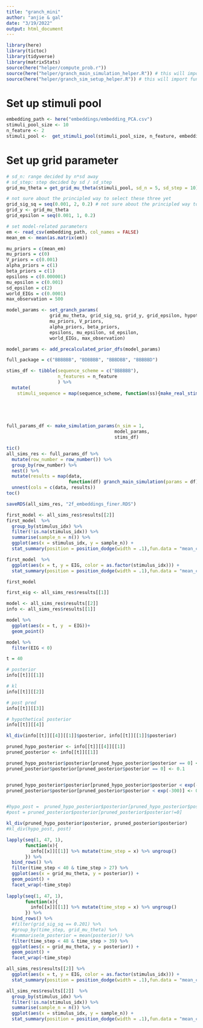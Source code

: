 ```yaml
---
title: "granch_mini"
author: "anjie & gal"
date: "3/19/2022"
output: html_document
---
```

```r
library(here)
library(tictoc)
library(tidyverse)
library(matrixStats)
source(here("helper/compute_prob.r"))
source(here("helper/granch_main_simulation_helper.R")) # this will import other helper functions 
source(here("helper/granch_sim_setup_helper.R")) # this will import functions that help with setting parameters 
```

# Set up stimuli pool 

```r
embedding_path <- here("embeddings/embedding_PCA.csv")
stimuli_pool_size <- 10
n_feature <- 2
stimuli_pool <-  get_stimuli_pool(stimuli_pool_size, n_feature, embedding_path)

```

# Set up grid parameter 

```r

# sd_n: range decided by n*sd away 
# sd_step: step decided by sd / sd_step 
grid_mu_theta = get_grid_mu_theta(stimuli_pool, sd_n = 5, sd_step = 10)

# not sure about the principled way to select these three yet
grid_sig_sq = seq(0.001, 2, 0.2) # not sure about the principled way to select this yet
grid_y <- grid_mu_theta 
grid_epsilon = seq(0.001, 1, 0.2)

# set model-related parameters 
em <- read_csv(embedding_path, col_names = FALSE)
mean_em <- mean(as.matrix(em))

mu_priors = c(mean_em)
mu_priors = c(0)
V_priors = c(0.001)
alpha_priors = c(1) 
beta_priors = c(1) 
epsilons = c(0.000001) 
mu_epsilon = c(0.001)
sd_epsilon = c(2)
world_EIGs = c(0.0001) 
max_observation = 500

model_params <- set_granch_params(
                grid_mu_theta, grid_sig_sq, grid_y, grid_epsilon, hypothetical_obs_grid_n,
                mu_priors, V_priors, 
                alpha_priors, beta_priors, 
                epsilons, mu_epsilon, sd_epsilon,
                world_EIGs, max_observation)

model_params <- add_precalculated_prior_dfs(model_params)


```

```r
full_package = c("BBBBBB", "BDBBBB", "BBBDBB", "BBBBBD")

stims_df <- tibble(sequence_scheme = c("BBBBBB"),
                   n_features = n_feature
                   ) %>% 
  mutate(
    stimuli_sequence = map(sequence_scheme, function(ss){make_real_stimuli_df(ss, 
                                                                              background = get_bd_pair(stimuli_pool)[1, ], 
                                                                              deviant = get_bd_pair(stimuli_pool)[2, ])}))



full_params_df <- make_simulation_params(n_sim = 1,
                                        model_params, 
                                        stims_df)

```


```r
tic()
all_sims_res <- full_params_df %>%
  mutate(row_number = row_number()) %>% 
  group_by(row_number) %>% 
  nest() %>%
  mutate(results = map(data,
                       function(df) granch_main_simulation(params = df))) %>%
  unnest(cols = c(data, results))
toc()
```


```r
saveRDS(all_sims_res, "2f_embeddings_finer.RDS")

```


```r

first_model <- all_sims_res$results[[2]]
first_model  %>% 
  group_by(stimulus_idx) %>% 
  filter(!is.na(stimulus_idx)) %>% 
  summarise(sample_n = n()) %>% 
  ggplot(aes(x = stimulus_idx, y = sample_n)) + 
  stat_summary(position = position_dodge(width = .1),fun.data = "mean_cl_boot") 

first_model  %>% 
  ggplot(aes(x = t, y = EIG, color = as.factor(stimulus_idx))) + 
  stat_summary(position = position_dodge(width = .1),fun.data = "mean_cl_boot") 
```

```r
first_model
```



```r
first_eig <- all_sims_res$results[[1]]
```


```r
model <- all_sims_res$results[[2]]
info <- all_sims_res$results[[1]]

model %>% 
  ggplot(aes(x = t, y  = EIG))+ 
  geom_point()
```

```r
model %>% 
  filter(EIG < 0)
```

```r
t = 40

# posterior
info[[t]][[1]]

# kl
info[[t]][[2]]

# post pred 
info[[t]][[3]]

# hypothetical posterior 
info[[t]][[4]]

```


```r
kl_div(info[[t]][[4]][[1]]$posterior, info[[t]][[1]]$posterior)

pruned_hypo_posterior <- info[[t]][[4]][[1]]
pruned_posterior <- info[[t]][[1]]

pruned_hypo_posterior$posterior[pruned_hypo_posterior$posterior == 0] <- 0.1
pruned_posterior$posterior[pruned_posterior$posterior == 0] <- 0.1


pruned_hypo_posterior$posterior[pruned_hypo_posterior$posterior < exp(-300)] <- 0.01
pruned_posterior$posterior[pruned_posterior$posterior < exp(-300)] <- 0.01


#hypo_post =  pruned_hypo_posterior$posterior[pruned_hypo_posterior$posterior!=0]
#post = pruned_posterior$posterior[pruned_posterior$posterior!=0]

kl_div(pruned_hypo_posterior$posterior, pruned_posterior$posterior)
#kl_div(hypo_post, post)
```


```r
lapply(seq(1, 47, 1), 
       function(x){
         info[[x]][[1]] %>% mutate(time_step = x) %>% ungroup()
       }) %>% 
  bind_rows() %>%
  filter(time_step < 40 & time_step > 27) %>% 
  ggplot(aes(x = grid_mu_theta, y = posterior)) + 
  geom_point() + 
  facet_wrap(~time_step)
  
lapply(seq(1, 47, 1), 
       function(x){
         info[[x]][[1]] %>% mutate(time_step = x) %>% ungroup()
       }) %>% 
  bind_rows() %>% 
  #filter(grid_sig_sq == 0.201) %>% 
  #group_by(time_step, grid_mu_theta) %>% 
  #summarise(m_posterior = mean(posterior)) %>%
  filter(time_step < 48 & time_step > 39) %>% 
  ggplot(aes(x = grid_mu_theta, y = posterior)) + 
  geom_point() + 
  facet_wrap(~time_step)
```




```r
all_sims_res$results[[2]] %>% 
  ggplot(aes(x = t, y = EIG, color = as.factor(stimulus_idx))) + 
  stat_summary(position = position_dodge(width = .1),fun.data = "mean_cl_boot")
```


```r
all_sims_res$results[[2]]  %>% 
  group_by(stimulus_idx) %>% 
  filter(!is.na(stimulus_idx)) %>% 
  summarise(sample_n = n()) %>% 
  ggplot(aes(x = stimulus_idx, y = sample_n)) + 
  stat_summary(position = position_dodge(width = .1),fun.data = "mean_cl_boot")
```
